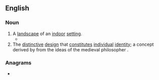 ==English==
{{wikipedia|Inscape (visual art)#Architectural_interiors_as_.27inscapes.27|Inscape}}

===Noun===
{{en-noun}}

# A [[landscape]] of an [[indoor]] [[setting#Noun|setting]].
#* {{quote-journal|en|author=J[erome] D[avid] Salinger|authorlink=J. D. Salinger|title=[[w:Franny and Zooey|Zooey]]|url=https://www.newyorker.com/magazine/1957/05/04/zooey|magazine={{w|The New Yorker}}|location=New York, N.Y.|publisher=New Yorker Magazine Inc.|date=4 May 1957|page=32 (start of article)|issn=0028-792X|oclc=243417341|passage=There was a Steinway grand piano [...] a cherrywood writing table, and an assortment of floor lamps, table lamps, and "bridge" lamps that sprang up all over the congested '''inscape''' like sumac.}}
# The [[distinctive]] [[design#Noun|design]] that [[constitute]]s [[individual]] [[identity]]; a concept derived by {{w|Gerard Manley Hopkins}} from the ideas of the medieval philosopher {{w|Duns Scotus}}.

===Anagrams===
* {{anagrams|en|a=aceinps|Canipes|Pecinas|Piscean|pancies|pinaces|sapecin|secapin}}